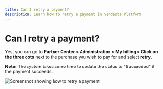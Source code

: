 ```yaml
---
title: Can I retry a payment?
description: Learn how to retry a payment in Vendasta Platform
---
```


# Can I retry a payment?

Yes, you can go to **Partner Center > Administration > My billing > Click on the three dots** next to the purchase you wish to pay for and select **retry.**

**Note:** The system takes some time to update the status to "Succeeded" if the payment succeeds.

![Screenshot showing how to retry a payment](./img/administration/my-account/my-billing/retry-payment.png)